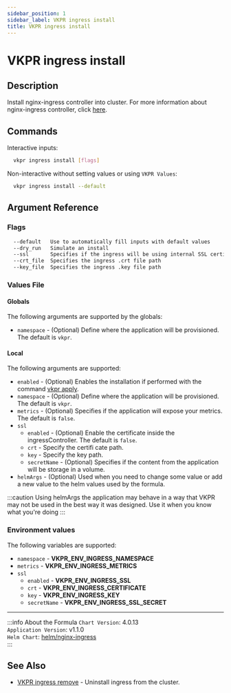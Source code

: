 ```yaml
---
sidebar_position: 1
sidebar_label: VKPR ingress install
title: VKPR ingress install
---
```


# VKPR ingress install

## Description

Install nginx-ingress controller into cluster. For more information about nginx-ingress controller, click [here](https://kubernetes.github.io/ingress-nginx/deploy/).

## Commands

Interactive inputs:

```bash
  vkpr ingress install [flags]
```

Non-interactive without setting values or using `VKPR Values`:

```bash
  vkpr ingress install --default
```

## Argument Reference

### Flags

```sh
  --default   Use to automatically fill inputs with default values
  --dry_run   Simulate an install
  --ssl       Specifies if the ingress will be using internal SSL certificates
  --crt_file  Specifies the ingress .crt file path
  --key_file  Specifies the ingress .key file path
```

### Values File

#### Globals

The following arguments are supported by the globals:

- `namespace` - (Optional) Define where the application will be provisioned. The default is `vkpr`.

#### Local

The following arguments are supported:

- `enabled` - (Optional) Enables the installation if performed with the command [vkpr apply](/docs/commands/apply).
- `namespace` - (Optional) Define where the application will be provisioned. The default is `vkpr`.
- `metrics` - (Optional) Specifies if the application will expose your metrics. The default is `false`.
- `ssl`
  - `enabled` - (Optional) Enable the certificate inside the ingressController. The default is `false`.
  - `crt` - Specify the certifi cate path.
  - `key` - Specify the key path.
  - `secretName` - (Optional) Specifies if the content from the application will be storage in a volume.
- `helmArgs` - (Optional) Used when you need to change some value or add a new value to the helm values used by the formula.

:::caution
Using helmArgs the application may behave in a way that VKPR may not be used in the best way it was designed.
Use it when you know what you're doing
:::

### Environment values

The following variables are supported:

- `namespace` - **VKPR_ENV_INGRESS_NAMESPACE**
- `metrics` - **VKPR_ENV_INGRESS_METRICS**
- `ssl`
  - `enabled` - **VKPR_ENV_INGRESS_SSL**
  - `crt` - **VKPR_ENV_INGRESS_CERTIFICATE**
  - `key` - **VKPR_ENV_INGRESS_KEY**
  - `secretName` - **VKPR_ENV_INGRESS_SSL_SECRET**

---

:::info About the Formula
`Chart Version`: 4.0.13 <br/>
`Application Version`: v1.1.0 <br/>
`Helm Chart`: [helm/nginx-ingress](https://artifacthub.io/packages/helm/ingress-nginx/ingress-nginx) <br/>
:::

## See Also

- [VKPR ingress remove](/docs/commands/ingress/remove) - Uninstall ingress from the cluster.
